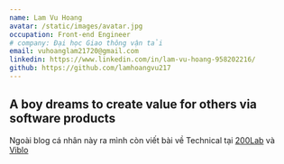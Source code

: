 ```yaml
---
name: Lam Vu Hoang
avatar: /static/images/avatar.jpg
occupation: Front-end Engineer
# company: Đại học Giao thông vận tải
email: vuhoanglam21720@gmail.com
linkedin: https://www.linkedin.com/in/lam-vu-hoang-958202216/
github: https://github.com/lamhoangvu217
---
```


## A boy dreams to create value for others via software products

Ngoài blog cá nhân này ra mình còn viết bài về Technical tại <a href="https://200lab.io/blog/author/lamvuhoang/" target="_blank">200Lab</a> và <a href="https://viblo.asia/u/lamhoangvu217" target="_blank">Viblo</a>
